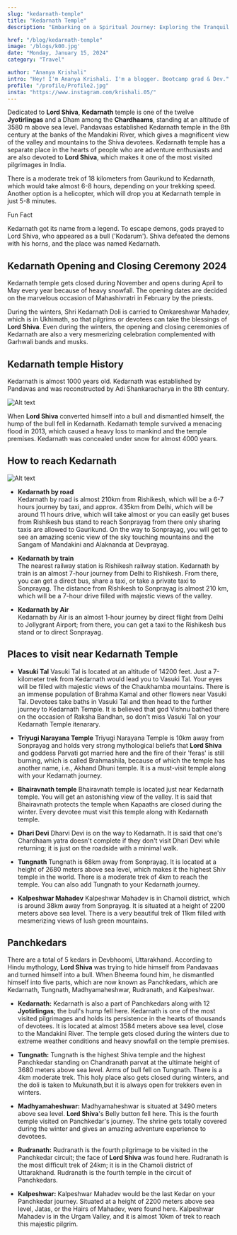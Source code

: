 ```yaml
---
slug: "kedarnath-temple"
title: "Kedarnath Temple"
description: "Embarking on a Spiritual Journey: Exploring the Tranquil Sanctuary of Kedarnath Temple in the Majestic Himalayas"

href: "/blog/kedarnath-temple"
image: '/blogs/k00.jpg'
date: "Monday, January 15, 2024"
category: "Travel"

author: "Ananya Krishali"
intro: "Hey! I'm Ananya Krishali. I'm a blogger. Bootcamp grad & Dev."
profile: "/profile/Profile2.jpg"
insta: "https://www.instagram.com/krishali.05/"
---
```


Dedicated to **Lord Shiva**, **Kedarnath** temple is one of the twelve **Jyotirlingas** and a Dham among the **Chardhaams**, standing at an altitude of 3580 m above sea level. Pandavaas established Kedarnath temple in the 8th century at the banks of the Mandakini River, which gives a magnificent view of the valley and mountains to the Shiva devotees. Kedarnath temple has a separate place in the hearts of people who are adventure enthusiasts and are also devoted to **Lord Shiva**, which makes it one of the most visited pilgrimages in India.

There is a moderate trek of 18 kilometers from Gaurikund to Kedarnath, which would take almost 6-8 hours, depending on your trekking speed. Another option is a helicopter, which will drop you at Kedarnath temple in just 5-8 minutes.

<div className='fun-fact'>
<div>Fun Fact</div>
<p>Kedarnath got its name from a legend. To escape demons, gods prayed to Lord Shiva, who appeared as a bull ('Kodarum'). Shiva defeated the demons with his horns, and the place was named Kedarnath.</p>
</div>


## Kedarnath Opening and Closing Ceremony 2024
Kedarnath temple gets closed during November and opens during April to May every year because of heavy snowfall. The opening dates are decided on the marvelous occasion of Mahashivratri in February by the priests.

During the winters, Shri Kedarnath Doli is carried to Omkareshwar Mahadev, which is in Ukhimath, so that pilgrims or devotees can take the blessings of **Lord Shiva**. Even during the winters, the opening and closing ceremonies of Kedarnath are also a very mesmerizing celebration complemented with Garhwali bands and musks.

## Kedarnath temple History
Kedarnath is almost 1000 years old. Kedarnath was established by Pandavas and was reconstructed by Adi Shankaracharya in the 8th century.

![Alt text](/blogs/k01.jpg "devprayag")

When **Lord Shiva** converted himself into a bull and dismantled himself, the hump of the bull fell in Kedarnath.
Kedarnath temple survived a menacing flood in 2013, which caused a heavy loss to mankind and the temple premises.
Kedarnath was concealed under snow for almost 4000 years.


## How to reach Kedarnath

![Alt text](/blogs/k02.jpg "devprayag")

* **Kedarnath by road** <br/>
Kedarnath by road is almost 210km from Rishikesh, which will be a 6-7 hours journey by taxi, and approx. 435km from Delhi, which will be around 11 hours drive, which will take almost or you can easily get buses from Rishikesh bus stand to reach Sonprayag from there only sharing taxis are allowed to Gaurikund. On the way to Sonprayag, you will get to see an amazing scenic view of the sky touching mountains and the Sangam of Mandakini and Alaknanda at Devprayag.

* **Kedarnath by train** <br/>
The nearest railway station is Rishikesh railway station. Kedarnath by train is an almost 7-hour journey from Delhi to Rishikesh. From there, you can get a direct bus, share a taxi, or take a private taxi to Sonprayag. The distance from Rishikesh to Sonprayag is almost 210 km, which will be a 7-hour drive filled with majestic views of the valley.

* **Kedarnath by Air** <br/>
Kedarnath by Air is an almost 1-hour journey by direct flight from Delhi to Jollygrant Airport; from there, you can get a taxi to the Rishikesh bus stand or to direct Sonprayag.



## Places to visit near Kedarnath Temple

* **Vasuki Tal** 
Vasuki Tal is located at an altitude of 14200 feet. Just a 7-kilometer trek from Kedarnath would lead you to Vasuki Tal. Your eyes will be filled with majestic views of the Chaukhamba mountains. There is an immense population of Brahma Kamal and other flowers near Vasuki Tal. Devotees take baths in Vasuki Tal and then head to the further journey to Kedarnath Temple. It is believed that god Vishnu bathed there on the occasion of Raksha Bandhan, so don't miss Vasuki Tal on your Kedarnath Temple itenarary.

* **Triyugi Narayana Temple**
Triyugi Narayana Temple is 10km away from Sonprayag and holds very strong mythological beliefs that **Lord Shiva** and goddess Parvati got married here and the fire of their 'feras' is still burning, which is called Brahmashila, because of which the temple has another name, i.e., Akhand Dhuni temple. It is a must-visit temple along with your Kedarnath journey.

* **Bhairavnath temple**
Bhairavnath temple is located just near Kedarnath temple. You will get an astonishing view of the valley. It is said that Bhairavnath protects the temple when Kapaaths are closed during the winter. Every devotee must visit this temple along with Kedarnath temple.

* **Dhari Devi**
Dharvi Devi is on the way to Kedarnath. It is said that one's Chardhaam yatra doesn't complete if they don't visit Dhari Devi while returning; it is just on the roadside with a minimal walk.

* **Tungnath**
Tungnath is 68km away from Sonprayag. It is located at a height of 2680 meters above sea level, which makes it the highest Shiv temple in the world. There is a moderate trek of 4km to reach the temple. You can also add Tungnath to your Kedarnath journey.

* **Kalpeshwar Mahadev**
Kalpeshwar Mahadev is in Chamoli district, which is around 38km away from Sonprayag. It is situated at a height of 2200 meters above sea level. There is a very beautiful trek of 11km filled with mesmerizing views of lush green mountains.

## Panchkedars
There are a total of 5 kedars in Devbhoomi, Uttarakhand. According to Hindu mythology, **Lord Shiva** was trying to hide himself from Pandavaas and turned himself into a bull. When Bheema found him, he dismantled himself into five parts, which are now known as Panchkedars, which are Kedarnath, Tungnath, Madhyamaheshwar, Rudranath, and Kalpeshwar.

* **Kedarnath:** Kedarnath is also a part of Panchkedars along with 12 **Jyotirlingas**; the bull's hump fell here. Kedarnath is one of the most visited pilgrimages and holds its persistence in the hearts of thousands of devotees. It is located at almost 3584 meters above sea level, close to the Mandakini River. The temple gets closed during the winters due to extreme weather conditions and heavy snowfall on the temple premises.

* **Tungnath:** Tungnath is the highest Shiva temple and the highest Panchkedar standing on Chandranath parvat at the ultimate height of 3680 meters above sea level. Arms of bull fell on Tungnath. There is a 4km moderate trek. This holy place also gets closed during winters, and the doli is taken to Mukunath,but it is always open for trekkers even in winters.

* **Madhyamaheshwar:** Madhyamaheshwar is situated at 3490 meters above sea level. **Lord Shiva**'s Belly button fell here. This is the fourth temple visited on Panchkedar's journey. The shrine gets totally covered during the winter and gives an amazing adventure experience to devotees.

* **Rudranath:** Rudranath is the fourth pilgrimage to be visited in the Panchkedar circuit; the face of **Lord Shiva** was found here. Rudranath is the most difficult trek of 24km; it is in the Chamoli district of Uttarakhand. Rudranath is the fourth temple in the circuit of Panchkedars.

* **Kalpeshwar:** Kalpeshwar Mahadev would be the last Kedar on your Panchkedar journey. Situated at a height of 2200 meters above sea level, Jatas, or the Hairs of Mahadev, were found here. Kalpeshwar Mahadev is in the Urgam Valley, and it is almost 10km of trek to reach this majestic pilgrim.